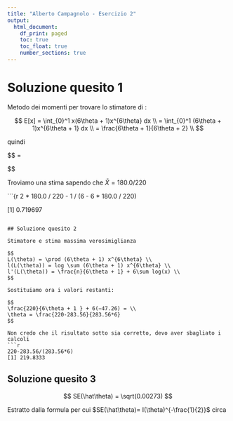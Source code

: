 ```yaml
---
title: "Alberto Campagnolo - Esercizio 2"
output:
  html_document: 
    df_print: paged
    toc: true
    toc_float: true
    number_sections: true
---
```


# Soluzione quesito 1

Metodo dei momenti per trovare lo stimatore di \theta:

$$
E[x] = \int_{0}^1 x(6\theta + 1)x^{6\theta} dx \\
= \int_{0}^1 (6\theta + 1)x^{6\theta + 1} dx \\
= \frac{6\theta + 1}{6\theta + 2} \\
$$

quindi

$$
\frac{2\bar X - 1}{6-6\bar X} = \theta

$$

Troviamo una stima sapendo che $\bar X = 180.0/220$

```{r
2 * 180.0 / 220 - 1 / (6 - 6 * 180.0 / 220)

[1] 0.719697
```

## Soluzione quesito 2

Stimatore e stima massima verosimiglianza

$$
L(\theta) = \prod (6\theta + 1) x^{6\theta} \\
l(L(\theta)) = log \sum (6\theta + 1) x^{6\theta} \\
l'(L(\theta)) = \frac{n}{6\theta + 1} + 6\sum log(x) \\
$$

Sostituiamo ora i valori restanti:

$$
\frac{220}{6\theta + 1 } + 6(−47.26) = \\
\theta = \frac{220-283.56}{283.56*6}
$$

Non credo che il risultato sotto sia corretto, devo aver sbagliato i calcoli
```r
220-283.56/(283.56*6)
[1] 219.8333
```

## Soluzione quesito 3

$$
SE(\hat\theta) = \sqrt(0.00273)
$$

Estratto dalla formula per cui 
$SE(\hat\theta)= I(\theta)^{-\frac{1}{2}}$ circa
